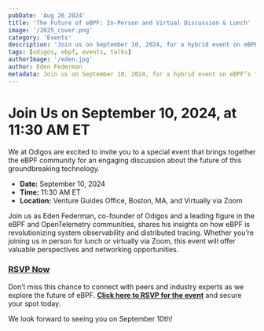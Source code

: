 ```yaml
---
pubDate: 'Aug 26 2024'
title: 'The Future of eBPF: In-Person and Virtual Discussion & Lunch'
image: '/2025_cover.png'
category: 'Events'
description: 'Join us on September 10, 2024, for a hybrid event on eBPF’s future with insights from Odigos co-founder Eden Federman. Attend in Boston or online.'
tags: [odigos, ebpf, events, talks]
authorImage: '/eden.jpg'
author: Eden Federman
metadata: Join us on September 10, 2024, for a hybrid event on eBPF’s future with insights from Odigos co-founder Eden Federman. Attend in Boston or online.
---
```


# Join Us on September 10, 2024, at 11:30 AM ET

We at Odigos are excited to invite you to a special event that brings together the eBPF community for an engaging discussion about the future of this groundbreaking technology.

- **Date:** September 10, 2024
- **Time:** 11:30 AM ET
- **Location:** Venture Guides Office, Boston, MA, and Virtually via Zoom

Join us as Eden Federman, co-founder of Odigos and a leading figure in the eBPF and OpenTelemetry communities, shares his insights on how eBPF is revolutionizing system observability and distributed tracing. Whether you’re joining us in person for lunch or virtually via Zoom, this event will offer valuable perspectives and networking opportunities.

### [**RSVP Now**](https://www.eventcreate.com/e/the-future-of-ebpf-discuss)

Don’t miss this chance to connect with peers and industry experts as we explore the future of eBPF. [**Click here to RSVP for the event**](https://www.eventcreate.com/e/the-future-of-ebpf-discuss) and secure your spot today.

We look forward to seeing you on September 10th!